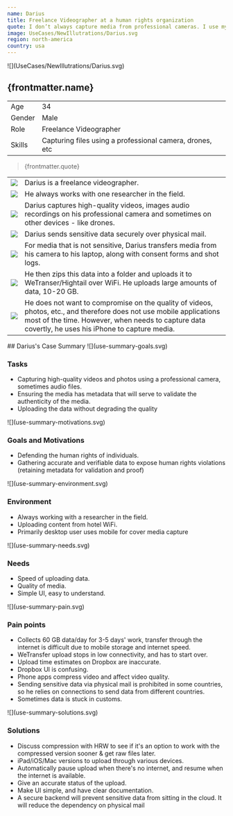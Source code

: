 ```yaml
---
name: Darius
title: Freelance Videographer at a human rights organization
quote: I don’t always capture media from professional cameras. I use my iPhone when I need to be discreet.
image: UseCases/NewIllutrations/Darius.svg
region: north-america
country: usa
---
```



<ProfileSection>
![](UseCases/NewIllutrations/Darius.svg)

## **{frontmatter.name}**

|        |                                                          |
| ------ | -------------------------------------------------------- |
| Age    | 34                                                       |
| Gender | Male                                                     |
| Role   | Freelance Videographer                                   |
| Skills | Capturing files using a professional camera, drones, etc |

> {frontmatter.quote}

|                    |                                                                                                                                                                                                                            |
| ------------------ | -------------------------------------------------------------------------------------------------------------------------------------------------------------------------------------------------------------------------- |
| ![](folder.svg)    | Darius is a freelance videographer.                                                                                                                                                                                        |
| ![](folder.svg)    | He always works with one researcher in the field.                                                                                                                                                                          |
| ![](play.svg)      | Darius captures high-quality videos, images audio recordings on his professional camera and sometimes on other devices - like drones.                                                                                      |
| ![](hands.svg)     | Darius sends sensitive data securely over physical mail.                                                                                                                                                                   |
| ![](website.svg)   | For media that is not sensitive, Darius transfers media from his camera to his laptop, along with consent forms and shot logs.                                                                                             |
| ![](checkmark.svg) | He then zips this data into a folder and uploads it to WeTranser/Hightail over WiFi. He uploads large amounts of data, 10-20 GB.                                                                                           |
| ![](squares.svg)   | He does not want to compromise on the quality of videos, photos, etc., and therefore does not use mobile applications most of the time. However, when needs to capture data covertly, he uses his iPhone to capture media. |

</ProfileSection>
<AchievementsSection>
    ## Darius's Case Summary

<AchievementItem>
![](use-summary-goals.svg)

### Tasks

- Capturing high-quality videos and photos using a professional camera, sometimes audio files.
- Ensuring the media has metadata that will serve to validate the authenticity of the media.
- Uploading the data without degrading the quality

</AchievementItem>
<AchievementItem>
![](use-summary-motivations.svg)

### Goals and Motivations

- Defending the human rights of individuals.
- Gathering accurate and verifiable data to expose human rights violations (retaining metadata for validation and proof)

</AchievementItem>
<AchievementItem>
![](use-summary-environment.svg)

### Environment

- Always working with a researcher in the field.
- Uploading content from hotel WiFi.
- Primarily desktop user uses mobile for cover media capture

</AchievementItem>

<AchievementItem>
![](use-summary-needs.svg)

### Needs

- Speed of uploading data.
- Quality of media.
- Simple UI, easy to understand.

</AchievementItem>
<AchievementItem>
![](use-summary-pain.svg)

### Pain points

- Collects 60 GB data/day for 3-5 days' work, transfer through the internet is difficult due to mobile storage and internet speed.
- WeTransfer upload stops in low connectivity, and has to start over.
- Upload time estimates on Dropbox are inaccurate.
- Dropbox UI is confusing.
- Phone apps compress video and affect video quality.
- Sending sensitive data via physical mail is prohibited in some countries, so he relies on connections to send data from different countries.
- Sometimes data is stuck in customs.

</AchievementItem>
<AchievementItem>
![](use-summary-solutions.svg)

### Solutions

- Discuss compression with HRW to see if it's an option to work with the compressed version sooner & get raw files later.
- iPad/iOS/Mac versions to upload through various devices.
- Automatically pause upload when there's no internet, and resume when the internet is available.
- Give an accurate status of the upload.
- Make UI simple, and have clear documentation.
- A secure backend will prevent sensitive data from sitting in the cloud. It will reduce the dependency on physical mail

</AchievementItem>
</AchievementsSection>
